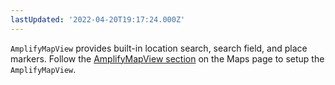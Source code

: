 ```yaml
---
lastUpdated: '2022-04-20T19:17:24.000Z'
---
```

`AmplifyMapView` provides built-in location search, search field, and place markers. Follow the [AmplifyMapView section](/lib/geo/maps#amplifymapview) on the Maps page to setup the `AmplifyMapView`.
